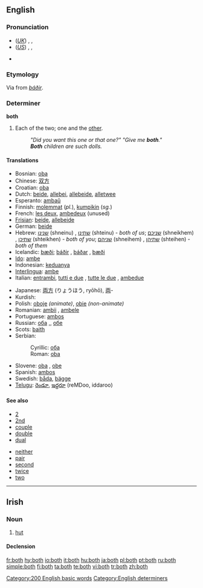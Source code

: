 ==English==

{{rank|thing|set|told|197|both|having|look|heard}}

===Pronunciation===
*(''[[Received Pronunciation|UK]]'') {{enPR|bōth}}, {{IPA|/bəʊθ/}}, {{SAMPA|/b@UT/}}
*(''[[General American|US]]'') {{enPR|bōth}}, {{IPA|/boʊθ/}}, {{SAMPA|/boUT/}}
*{{audio|en-us-both.ogg|Audio (US)}}
*:{{rhymes|əʊθ}}

===Etymology===
Via {{ME.}} from {{ON.}} ''[[báðir]]''.

===Determiner===
'''both'''

# Each of the two; one and the [[other]].
#: ''"Did you want this one or that one?" "Give me '''both'''."''
#: '''''Both''' children are such dolls.''

====Translations====
{{trans-top|each of two; one and the other}}
*Bosnian: [[oba]] {{m}}
*Chinese: [[双方]]
*Croatian: [[oba]] {{m}}
*Dutch: [[beide]], [[allebei]], [[allebeide]], [[alletwee]]
*Esperanto: [[ambaŭ]]
*Finnish: [[molempi|molemmat]] (''pl.''), [[kumpikin]] (''sg.'')
*French: [[les deux]], [[ambedeux]] (unused)
*[[Frisian]]: [[beide]], [[allebeide]]
*German: [[beide]]
*Hebrew: [[שנינו]] (shneinu) {{mpl}}, [[שתינו]] (shteinu) {{fpl}} - ''both of us''; [[שניכם]] (shneikhem) {{mpl}}, [[שתיכן]] (shteikhen) {{fpl}} - ''both of you''; [[שניהם]] (shneihem) {{mpl}}, [[שתיהן]] (shteihen) {{fpl}} - ''both of them''
*Icelandic: [[bæði]]; [[báðir]] {{mpl}}, [[báðar]] {{fpl}}, [[bæði]] {{npl}}
*[[Ido]]: [[ambe]]
*Indonesian: [[dua|keduanya]]
*[[Interlingua]]: [[ambe]]
*Italian: [[entrambi]], [[tutti e due]] {{m}}, [[tutte le due]] {{f}}, [[ambedue]]
{{trans-mid}}
*Japanese: [[両方]] (りょうほう, ryōhō), [[両]]-
*Kurdish: {{KUchar|[[هه‌ردو]]}}
*Polish: [[oboje]] {{m}} ''(animate)'', [[obie]] {{m}} {{f}} {{n}} ''(non-animate)''
*Romanian: [[ambii]] {{m}}, [[ambele]] {{f}}
*Portuguese: [[ambos]]
*Russian: [[оба]] {{m}},{{n}}, [[обе]] {{f}}
*Scots: [[baith]]
*Serbian:
*:Cyrillic: [[оба]] {{m}}
*:Roman: [[oba]] {{m}}
*Slovene: [[oba]] {{m}}, [[obe]] {{f}}
*Spanish: [[ambos]]
*Swedish: [[båda]], [[bägge]]
*[[Telugu]]: [[రెండూ]], [[ఇద్దరూ]] (reMDoo, iddaroo)
{{trans-bottom}}

====See also====
{{top2}}
*[[2]]
*[[2nd]]
*[[couple]]
*[[double]]
*[[dual]]
{{mid2}}
*[[neither]]
*[[pair]]
*[[second]]
*[[twice]]
*[[two]]
{{bottom2}}

[[Category:200 English basic words]]
[[Category:English determiners]]

----

==Irish==

===Noun===
{{infl|ga|noun|gender=f}}

# [[hut]]

====Declension====
{{ga noun f3|b|oth|otha|othanna}}

[[fr:both]]
[[hy:both]]
[[io:both]]
[[it:both]]
[[hu:both]]
[[ja:both]]
[[pl:both]]
[[pt:both]]
[[ru:both]]
[[simple:both]]
[[fi:both]]
[[ta:both]]
[[te:both]]
[[vi:both]]
[[tr:both]]
[[zh:both]]
